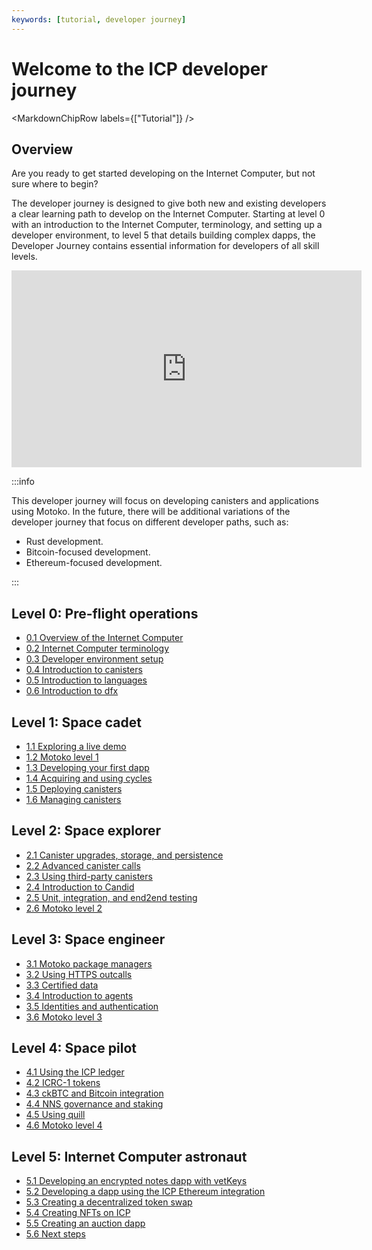 ```yaml
---
keywords: [tutorial, developer journey]
---
```



# Welcome to the ICP developer journey

<MarkdownChipRow labels={["Tutorial"]} />

## Overview

Are you ready to get started developing on the Internet Computer, but not sure where to begin? 

The developer journey is designed to give both new and existing developers a clear learning path to develop on the Internet Computer. Starting at level 0 with an introduction to the Internet Computer, terminology, and setting up a developer environment, to level 5 that details building complex dapps, the Developer Journey contains essential information for developers of all skill levels. 

<iframe width="560" height="315" src="https://www.youtube.com/embed/oBUpJ4CqmN0?si=BYELbq52oUMKHHaX" title="YouTube video player" frameborder="0" allow="accelerometer; autoplay; clipboard-write; encrypted-media; gyroscope; picture-in-picture; web-share" allowfullscreen></iframe>

:::info

This developer journey will focus on developing canisters and applications using Motoko. In the future, there will be additional variations of the developer journey that focus on different developer paths, such as:

- Rust development.
- Bitcoin-focused development.
- Ethereum-focused development.

:::

## Level 0: Pre-flight operations

- [0.1 Overview of the Internet Computer](/docs/current/tutorials/developer-journey/level-0/ic-overview )
- [0.2 Internet Computer terminology](/docs/current/tutorials/developer-journey/level-0/ic-terms )
- [0.3 Developer environment setup](/docs/current/tutorials/developer-journey/level-0/dev-env )
- [0.4 Introduction to canisters](/docs/current/tutorials/developer-journey/level-0/intro-canisters )
- [0.5 Introduction to languages](/docs/current/tutorials/developer-journey/level-0/intro-languages )
- [0.6 Introduction to dfx](/docs/current/tutorials/developer-journey/level-0/intro-dfx )

## Level 1: Space cadet

- [1.1 Exploring a live demo](/docs/current/tutorials/developer-journey/level-1/1.1-live-demo )
- [1.2 Motoko level 1](/docs/current/tutorials/developer-journey/level-1/1.2-motoko-lvl1 )
- [1.3 Developing your first dapp](/docs/current/tutorials/developer-journey/level-1/1.3-first-dapp )
- [1.4 Acquiring and using cycles](/docs/current/tutorials/developer-journey/level-1/1.4-using-cycles )
- [1.5 Deploying canisters](/docs/current/tutorials/developer-journey/level-1/1.5-deploying-canisters )
- [1.6 Managing canisters](/docs/current/tutorials/developer-journey/level-1/1.6-managing-canisters )


## Level 2: Space explorer

- [2.1 Canister upgrades, storage, and persistence](/docs/current/tutorials/developer-journey/level-2/2.1-storage-persistence )
- [2.2 Advanced canister calls](/docs/current/tutorials/developer-journey/level-2/2.2-advanced-canister-calls )
- [2.3 Using third-party canisters](/docs/current/tutorials/developer-journey/level-2/2.3-third-party-canisters )
- [2.4 Introduction to Candid](/docs/current/tutorials/developer-journey/level-2/2.4-intro-candid )
- [2.5 Unit, integration, and end2end testing](/docs/current/tutorials/developer-journey/level-2/2.5-unit-testing )
- [2.6 Motoko level 2](/docs/current/tutorials/developer-journey/level-2/2.6-motoko-lvl2 )


## Level 3: Space engineer 

- [3.1 Motoko package managers](/docs/current/tutorials/developer-journey/level-3/3.1-package-managers )
- [3.2 Using HTTPS outcalls](/docs/current/tutorials/developer-journey/level-3/3.2-https-outcalls )
- [3.3 Certified data](/docs/current/tutorials/developer-journey/level-3/3.3-certified-data )
- [3.4 Introduction to agents](/docs/current/tutorials/developer-journey/level-3/3.4-intro-to-agents )
- [3.5 Identities and authentication](/docs/current/tutorials/developer-journey/level-3/3.5-identities-and-auth )
- [3.6 Motoko level 3](/docs/current/tutorials/developer-journey/level-3/3.6-motoko-lvl3 )

## Level 4: Space pilot

- [4.1 Using the ICP ledger](/docs/current/tutorials/developer-journey/level-4/4.1-icp-ledger )
- [4.2 ICRC-1 tokens](/docs/current/tutorials/developer-journey/level-4/4.2-icrc-tokens )
- [4.3 ckBTC and Bitcoin integration](/docs/current/tutorials/developer-journey/level-4/4.3-ckbtc-and-bitcoin )
- [4.4 NNS governance and staking](/docs/current/tutorials/developer-journey/level-4/4.4-nns-governance )
- [4.5 Using quill](/docs/current/tutorials/developer-journey/level-4/4.5-using-quill )
- [4.6 Motoko level 4](/docs/current/tutorials/developer-journey/level-4/4.6-motoko-lvl4 )

## Level 5: Internet Computer astronaut 

- [5.1 Developing an encrypted notes dapp with vetKeys](/docs/current/tutorials/developer-journey/level-5/5.1-vetKeys-tutorial )
- [5.2 Developing a dapp using the ICP Ethereum integration](/docs/current/tutorials/developer-journey/level-5/5.2-ICP-ETH-tutorial )
- [5.3 Creating a decentralized token swap](/docs/current/tutorials/developer-journey/level-5/5.3-token-swap-tutorial )
- [5.4 Creating NFTs on ICP](/docs/current/tutorials/developer-journey/level-5/5.4-NFT-tutorial )
- [5.5 Creating an auction dapp](/docs/current/tutorials/developer-journey/level-5/5.5-auction-tutorial )
- [5.6 Next steps](/docs/current/tutorials/developer-journey/level-5/5.6-next-steps )
